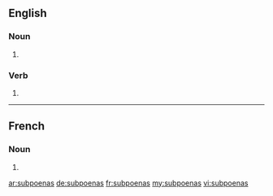 {{also|subpœnas}}
==English==

===Noun===
{{head|en|noun plural form}}

# {{plural of|subpoena|lang=en}}

===Verb===
{{head|en|verb form}}

# {{en-third-person singular of|subpoena}}

----

==French==

===Noun===
{{head|fr|noun plural form|g=?}}

# {{plural of|subpoena|lang=fr}}

[[ar:subpoenas]]
[[de:subpoenas]]
[[fr:subpoenas]]
[[my:subpoenas]]
[[vi:subpoenas]]